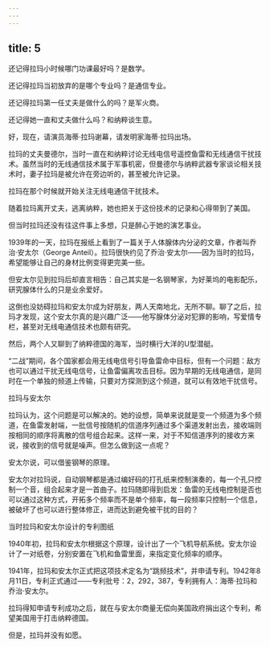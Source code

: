 ```yaml
---
---
---
```

title: 5
---



还记得拉玛小时候哪门功课最好吗？是数学。

还记得拉玛当初放弃的是哪个专业吗？是通信专业。

还记得拉玛第一任丈夫是做什么的吗？是军火商。

还记得她一直和丈夫做什么吗？和纳粹谈生意。

好，现在，请演员海蒂·拉玛谢幕，请发明家海蒂·拉玛出场。

拉玛的丈夫曼德尔，当时一直在和纳粹讨论无线电信号遥控鱼雷和无线通信干扰技术。虽然当时的无线通信技术属于军事机密，但曼德尔与纳粹武器专家谈论相关技术时，妻子拉玛是被允许在旁边听的，甚至被允许记录。

拉玛在那个时候就开始关注无线电通信干扰技术。

随着拉玛离开丈夫，逃离纳粹，她也把关于这份技术的记录和心得带到了美国。

但当时拉玛还没有往这件事上多想，只是醉心于她的演艺事业。

1939年的一天，拉玛在报纸上看到了一篇关于人体腺体内分泌的文章，作者叫乔治·安太尔（George Anteil）。拉玛很快约见了乔治·安太尔——因为当时的拉玛，希望能够让自己的身材比例变得更完美一些。

但安太尔见到拉玛后却直言相告：自己其实是一名钢琴家，为好莱坞的电影配乐，研究腺体什么的只是业余爱好。

这倒也没妨碍拉玛和安太尔成为好朋友，两人天南地北，无所不聊。聊了之后，拉玛才发现，这个安太尔真的是兴趣广泛——他写腺体分泌对犯罪的影响，写爱情专栏，甚至对无线电通信技术也颇有研究。

然后，两个人又聊到了纳粹德国的海军，当时横行大洋的U型潜艇。

“二战”期间，各个国家都会用无线电信号引导鱼雷命中目标，但有一个问题：敌方也可以通过干扰无线电信号，让鱼雷偏离攻击目标。因为早期的无线电通信，是同时在一个单独的频道上传输，只要对方探测到这个频道，就可以有效地干扰信号。

拉玛与安太尔



拉玛认为，这个问题是可以解决的。她的设想，简单来说就是变一个频道为多个频道，在鱼雷发射端，一批信号按随机的信道序列通过多个渠道发射出去，接收端则按相同的顺序将离散的信号组合起来。这样一来，对于不知信道序列的接收方来说，接收到的信号就是噪声。但怎么做到这一点呢？

安太尔说，可以借鉴钢琴的原理。

安太尔对拉玛说，自动钢琴都是通过编好码的打孔纸来控制演奏的，每一个孔只控制一个音，组合起来才是一首曲子。拉玛随即得到启发：鱼雷的无线电控制是否也可以通过这种方式，开拓多个频率而不是单个频率，每一段频率只控制一个信息，被破坏了也可以进行整体修正，进而达到避免被干扰的目的？

当时拉玛和安太尔设计的专利图纸



1940年初，拉玛和安太尔根据这个原理，设计出了一个飞机导航系统。安太尔设计了一对纸卷，分别安置在飞机和鱼雷里面，来指定变化频率的顺序。

1941年，拉玛和安太尔正式把这项技术定名为“跳频技术”，并申请专利。1942年8月11日，专利正式通过——专利批号：2，292，387，专利拥有人：海蒂·拉玛和乔治·安太尔。

拉玛得知申请专利成功之后，就在与安太尔商量无偿向美国政府捐出这个专利，希望美国用于打击纳粹德国。

但是，拉玛并没有如愿。